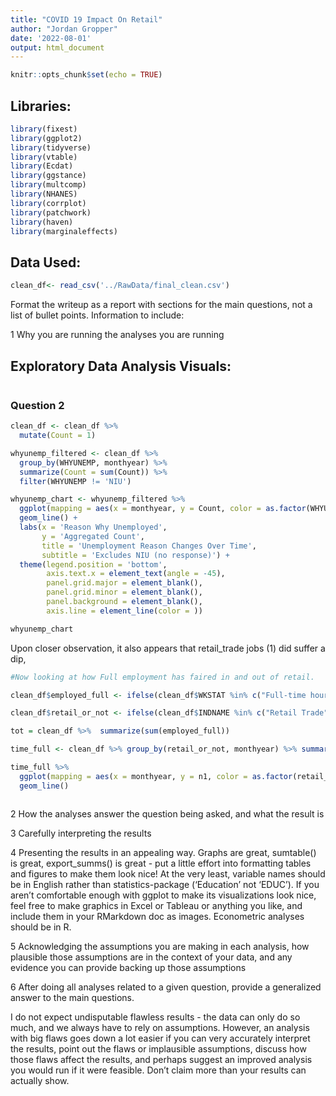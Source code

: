 ```yaml
---
title: "COVID 19 Impact On Retail"
author: "Jordan Gropper"
date: '2022-08-01'
output: html_document
---
```


```r
knitr::opts_chunk$set(echo = TRUE)
```

## Libraries:

```r
library(fixest)
library(ggplot2)
library(tidyverse)
library(vtable)
library(Ecdat)
library(ggstance)
library(multcomp)
library(NHANES)
library(corrplot)
library(patchwork)
library(haven)
library(marginaleffects)
```

## Data Used:
```r
clean_df<- read_csv('../RawData/final_clean.csv')

```

Format the writeup as a report with sections for the main questions, not a list of bullet points. Information to include:

1 Why you are running the analyses you are running

## Exploratory Data Analysis Visuals:

```r




```

### Question 2
```r
clean_df <- clean_df %>%
  mutate(Count = 1)

whyunemp_filtered <- clean_df %>%
  group_by(WHYUNEMP, monthyear) %>%
  summarize(Count = sum(Count)) %>%
  filter(WHYUNEMP != 'NIU')

whyunemp_chart <- whyunemp_filtered %>%
  ggplot(mapping = aes(x = monthyear, y = Count, color = as.factor(WHYUNEMP))) +
  geom_line() +
  labs(x = 'Reason Why Unemployed',
       y = 'Aggregated Count',
       title = 'Unemployment Reason Changes Over Time',
       subtitle = 'Excludes NIU (no response)') +
  theme(legend.position = 'bottom',
        axis.text.x = element_text(angle = -45),
        panel.grid.major = element_blank(),
        panel.grid.minor = element_blank(),
        panel.background = element_blank(),
        axis.line = element_line(color = ))

whyunemp_chart

```

Upon closer observation, it also appears that retail_trade jobs (1) did suffer a dip, 
```r

#Now looking at how Full employment has faired in and out of retail.

clean_df$employed_full <- ifelse(clean_df$WKSTAT %in% c("Full-time hours (35+), usually full-time", "Full-time hours (35+), usually part-time for economic reasons", "Full-time hours (35+), usually part-time for non-economic reasons"), 1, 0)

clean_df$retail_or_not <- ifelse(clean_df$INDNAME %in% c("Retail Trade"), 1, 0)

tot = clean_df %>%  summarize(sum(employed_full))

time_full <- clean_df %>% group_by(retail_or_not, monthyear) %>% summarize(n1 = sum(employed_full)/tot)  # divide by in order to get proportions

time_full %>% 
  ggplot(mapping = aes(x = monthyear, y = n1, color = as.factor(retail_or_not))) + 
  geom_line()

```

```r




```



2 How the analyses answer the question being asked, and what the result is 

3 Carefully interpreting the results

4 Presenting the results in an appealing way. Graphs are great, sumtable() is great, export_summs() is great - put a little effort into formatting tables and figures to make them look nice! At the very least, variable names should be in English rather than statistics-package (‘Education’ not ‘EDUC’). If you aren’t comfortable enough with ggplot to make its visualizations look nice, feel free to make graphics in Excel or Tableau or anything you like, and include them in your RMarkdown doc as images. Econometric analyses should be in R.

5 Acknowledging the assumptions you are making in each analysis, how plausible those assumptions are in the context of your data, and any evidence you can provide backing up those assumptions

6 After doing all analyses related to a given question, provide a generalized answer to the main questions.

I do not expect undisputable flawless results - the data can only do so much, and we always have to rely on assumptions. However, an analysis with big flaws goes down a lot easier if you can very accurately interpret the results, point out the flaws or implausible assumptions, discuss how those flaws affect the results, and perhaps suggest an improved analysis you would run if it were feasible. Don’t claim more than your results can actually show.